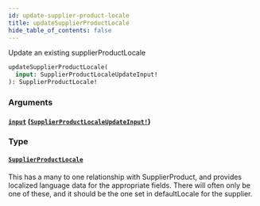 ```yaml
---
id: update-supplier-product-locale
title: updateSupplierProductLocale
hide_table_of_contents: false
---
```



Update an existing supplierProductLocale

```graphql
updateSupplierProductLocale(
  input: SupplierProductLocaleUpdateInput!
): SupplierProductLocale!
```


### Arguments

#### [`input`](#) ([`SupplierProductLocaleUpdateInput!`](/developers/supplier-apis/supply-api/graphql/reference/inputs/supplier-product-locale-update-input))




### Type

#### [`SupplierProductLocale`](/developers/supplier-apis/supply-api/graphql/reference/objects/supplier-product-locale)

This has a many to one relationship with SupplierProduct, and provides localized language data for the appropriate fields.
There will often only be one of these, and it should be the one set in defaultLocale for the supplier.




